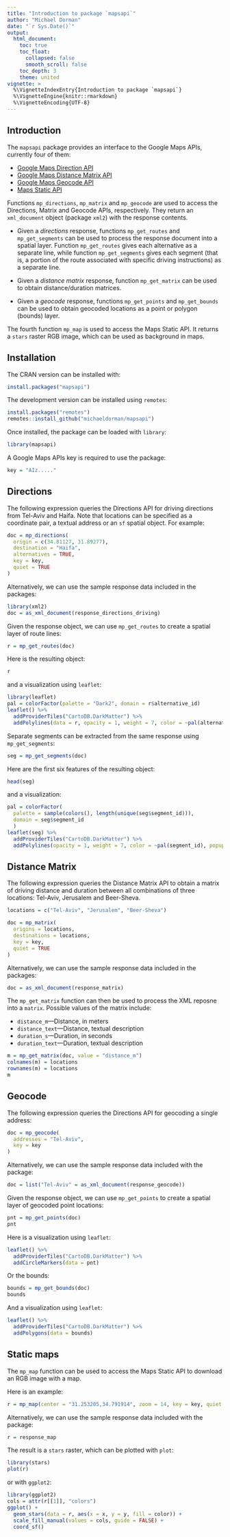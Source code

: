 ```yaml
---
title: "Introduction to package `mapsapi`"
author: "Michael Dorman"
date: "`r Sys.Date()`"
output:
  html_document:
    toc: true
    toc_float:
      collapsed: false
      smooth_scroll: false
    toc_depth: 3
    theme: united
vignette: >
  %\VignetteIndexEntry{Introduction to package `mapsapi`}
  %\VignetteEngine{knitr::rmarkdown}
  %\VignetteEncoding{UTF-8}
---
```


<style>
/* resize the widget container */
.leaflet { 
  width: 100% !important;
}

/* center the widget */
div.svg-container {
  margin: auto !important;
}
</style>

## Introduction

The `mapsapi` package provides an interface to the Google Maps APIs, currently four of them:

* <a href="https://developers.google.com/maps/documentation/directions/" target="_blank">Google Maps Direction API</a>
* <a href="https://developers.google.com/maps/documentation/distance-matrix/" target="_blank">Google Maps Distance Matrix API</a>
* <a href="https://developers.google.com/maps/documentation/geocoding/" target="_blank">Google Maps Geocode API</a>
* <a href="https://developers.google.com/maps/documentation/maps-static/" target="_blank">Maps Static API</a>

Functions `mp_directions`, `mp_matrix` and `mp_geocode` are used to access the Directions, Matrix and Geocode APIs, respectively. They return an `xml_document` object (package `xml2`) with the response contents.  

* Given a *directions* response, functions `mp_get_routes` and `mp_get_segments` can be used to process the response document into a spatial layer. Function `mp_get_routes` gives each alternative as a separate line, while function `mp_get_segments` gives each segment (that is, a portion of the route associated with specific driving instructions) as a separate line. 

* Given a *distance matrix* response, function `mp_get_matrix` can be used to obtain distance/duration matrices.

* Given a *geocode* response, functions `mp_get_points` and `mp_get_bounds` can be used to obtain geocoded locations as a point or polygon (bounds) layer. 

The fourth function `mp_map` is used to access the Maps Static API. It returns a `stars` raster RGB image, which can be used as background in maps.

## Installation

The CRAN version can be installed with:

```r
install.packages("mapsapi")
```

The development version can be installed using `remotes`:

```r
install.packages("remotes")
remotes::install_github("michaeldorman/mapsapi")
```

Once installed, the package can be loaded with `library`:

```r
library(mapsapi)
```

A Google Maps APIs key is required to use the package:

```r
key = "AIz....."
```


## Directions

The following expression queries the Directions API for driving directions from Tel-Aviv and Haifa. Note that locations can be specified as a coordinate pair, a textual address or an `sf` spatial object. For example:

```r
doc = mp_directions(
  origin = c(34.81127, 31.89277),
  destination = "Haifa",
  alternatives = TRUE,
  key = key,
  quiet = TRUE
)
```

Alternatively, we can use the sample response data included in the packages:

```r
library(xml2)
doc = as_xml_document(response_directions_driving)
```

Given the response object, we can use `mp_get_routes` to create a spatial layer of route lines:

```r
r = mp_get_routes(doc)
```

Here is the resulting object:

```r
r
```

and a visualization using `leaflet`:

```r
library(leaflet)
pal = colorFactor(palette = "Dark2", domain = r$alternative_id)
leaflet() %>% 
  addProviderTiles("CartoDB.DarkMatter") %>%
  addPolylines(data = r, opacity = 1, weight = 7, color = ~pal(alternative_id))
```

Separate segments can be extracted from the same response using `mp_get_segments`:

```r
seg = mp_get_segments(doc)
```

Here are the first six features of the resulting object:

```r
head(seg)
```

and a visualization:

```r
pal = colorFactor(
  palette = sample(colors(), length(unique(seg$segment_id))), 
  domain = seg$segment_id
  )
leaflet(seg) %>% 
  addProviderTiles("CartoDB.DarkMatter") %>%
  addPolylines(opacity = 1, weight = 7, color = ~pal(segment_id), popup = ~instructions)
```

## Distance Matrix

The following expression queries the Distance Matrix API to obtain a matrix of driving distance and duration between all combinations of three locations: Tel-Aviv, Jerusalem and Beer-Sheva. 

```r
locations = c("Tel-Aviv", "Jerusalem", "Beer-Sheva")
```

```r
doc = mp_matrix(
  origins = locations,
  destinations = locations,
  key = key,
  quiet = TRUE
)
```

Alternatively, we can use the sample response data included in the packages:

```r
doc = as_xml_document(response_matrix)
```

The `mp_get_matrix` function can then be used to process the XML reposne into a `matrix`. Possible values of the matrix include:

* `distance_m`---Distance, in meters
* `distance_text`---Distance, textual description
* `duration_s`---Duration, in seconds
* `duration_text`---Duration, textual description

```r
m = mp_get_matrix(doc, value = "distance_m")
colnames(m) = locations
rownames(m) = locations
m
```

## Geocode

The following expression queries the Directions API for geocoding a single address:

```r
doc = mp_geocode(
  addresses = "Tel-Aviv",
  key = key
)
```

Alternatively, we can use the sample response data included with the package:

```r
doc = list("Tel-Aviv" = as_xml_document(response_geocode))
```

Given the response object, we can use `mp_get_points` to create a spatial layer of geocoded point locations:

```r
pnt = mp_get_points(doc)
pnt
```

Here is a visualization using `leaflet`:

```r
leaflet() %>% 
  addProviderTiles("CartoDB.DarkMatter") %>%
  addCircleMarkers(data = pnt)
```

Or the bounds:

```r
bounds = mp_get_bounds(doc)
bounds
```

And a visualization using `leaflet`:

```r
leaflet() %>% 
  addProviderTiles("CartoDB.DarkMatter") %>%  
  addPolygons(data = bounds)
```

## Static maps

The `mp_map` function can be used to access the Maps Static API to download an RGB image with a map.

Here is an example:

```r
r = mp_map(center = "31.253205,34.791914", zoom = 14, key = key, quiet = TRUE)
```

Alternatively, we can use the sample response data included with the package:

```r
r = response_map
```

The result is a `stars` raster, which can be plotted with `plot`:

```r
library(stars)
plot(r)
```

or with `ggplot2`:

```r
library(ggplot2)
cols = attr(r[[1]], "colors")
ggplot() +
  geom_stars(data = r, aes(x = x, y = y, fill = color)) +
  scale_fill_manual(values = cols, guide = FALSE) +
  coord_sf()
```